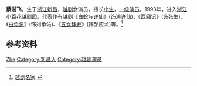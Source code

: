 '''蔡浙飞'''{{BD|1974年|12月2日|||catIdx=C蔡}}，生于[[浙江|浙江]][[新昌|新昌]]，[[越剧|越剧]]女演员，擅长[[小生|小生]]，[[一级演员|一级演员]]。1993年，进入[[浙江小百花越剧团|浙江小百花越剧团]]。代表作有越剧《[[白蛇与许仙|白蛇与许仙]]》(饰演许仙)、《[[西厢记_(越剧)|西厢记]]》(饰张生)、《[[白兔记_(越剧)|白兔记]]》(饰刘承佑)、《[[五女拜寿|五女拜寿]]》(饰邹应龙)等。<ref>[http://yj100.zjcnt.com/Article/2006-03-20/685.shtml 越剧名家] {{webarchive|url=https://web.archive.org/web/20160304072944/http://yj100.zjcnt.com/Article/2006-03-20/685.shtml |date=2016-03-04 }}</ref>

== 参考资料 ==
{{reflist}}

{{中国戏剧梅花奖}}

{{Authority control}}
{{DEFAULTSORT:Cai蔡}}
[[Category:蔡姓|Zhe]]
[[Category:新昌人|Category:新昌人]]
[[Category:越剧演员|Category:越剧演员]]